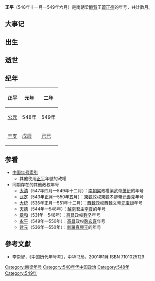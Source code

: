 {{noteTA
|1=zh-hans:元宝炬; zh-hant:元寶炬;
}}
{{Eranamebox|年号=正平
|起讫时间= 548年十一月—549年六月
|政权= 南朝梁
|帝王= 臨賀王蕭正德
|历时= 數月
|timeline= <timeline>
ImageSize  = width:200 height:50
PlotArea   = width:180 height:30 left:10 bottom:20
TimeAxis   = orientation:horizontal
DateFormat = yyyy
Period     = from:420 till:589
AlignBars  = early
ScaleMajor = increment:32 start:420
Colors =
  id:canvas value:rgb(1,1,0.85)
BackgroundColors = canvas:canvas
PlotData =
  width:15 color:black
  bar:era from:start till:end
  bar:era from:502 till:557 color:green
  bar:era from:548 till:549 color:red
  bar:era from:548 till:549 color:blue
</timeline>
|说明= <span style="color: blue">正平</span>在<span style="color: green">南朝梁</span>、'''南朝'''和<span style="color: red">蕭正德</span>时期的位置。 
}}

'''正平'''（548年十一月—549年六月）是南朝梁[[臨賀|臨賀]]王[[蕭正德|蕭正德]]的年号，共计數月。

==大事记==

==出生==

==逝世==

==纪年==

{| class="wikitable" 
!正平!!元年!!二年
|-
![[公元纪年|公元]]
|548年||549年
|-
![[干支纪年|干支]]
|[[戊辰|戊辰]]||[[己巳|己巳]]
|}

==参看==
*[[中国年号索引|中国年号索引]]
**其他使用[[正平|正平]]年號的政權
*同期存在的其他政权年号
**[[太清_(萧衍)|太清]]（547年四月—549年十二月）：[[南朝梁|南朝梁]]政權梁武帝[[萧衍|萧衍]]的年号
**[[武定_(东魏)|武定]]（543年正月—550年五月）：[[東魏|東魏]]政权東魏孝靜帝[[元善見|元善見]]年号
**[[大统_(元宝炬)|大統]]（535年正月—551年十二月）：[[西魏|西魏]]政权西魏文帝[[元宝炬|元宝炬]]年号
**[[天德_(李賁)|天德]]（544年—548年）：[[越南|越南]]君主[[李賁|李賁]]的年号
**[[章和_(麴堅)|章和]]（531年—548年）：[[高昌|高昌]]政权[[麴坚|麴坚]]年号
**[[永平_(麴玄喜)|永平]]（549年—550年）：[[高昌|高昌]]政权[[麴玄喜|麴玄喜]]年号
**[[建元_(新羅法興王)|建元]]（536年—550年）：[[新羅|新羅]][[新羅真興王|真興王]]的年号

==參考文獻==
*李崇智，《中国历代年号考》，中华书局，2001年1月 ISBN 7101025129

{{南北朝年號}}

[[Category:南梁年号|Category:南梁年号]]
[[Category:540年代中国政治|Category:540年代中国政治]]
[[Category:548年|Category:548年]]
[[Category:549年|Category:549年]]